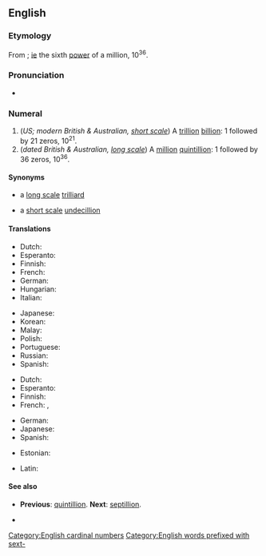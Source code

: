 {{also|Sextillion}}
==English==

===Etymology===
From {{confix|en|sext|gloss1=six|illion}}; [[ie]] the sixth [[power]] of a million, 10<sup>36</sup>.

===Pronunciation===
* {{rhymes|en|ɪljən}}

===Numeral===
{{en-noun}}

# (''US; modern British & Australian, [[w:Long and short scales|short scale]]'') A [[trillion]] [[billion]]: 1 followed by 21 zeros, 10<sup>21</sup>.
# (''dated British & Australian, [[w:Long and short scales|long scale]]'') A [[million]] [[quintillion]]: 1 followed by 36 zeros, 10<sup>36</sup>.

====Synonyms====
* {{sense|10<sup>21</sup>}} a [[w:Long and short scales|long scale]] [[trilliard]]
* {{sense|10<sup>36</sup>}} a [[w:Long and short scales|short scale]] [[undecillion]]

====Translations====
{{trans-top-also|a trillion billion, 10<sup>21</sup>|trilliard|id=10^21}}
* Dutch: {{t+|nl|triljard}}
* Esperanto: {{t|eo|triiliardo}}
* Finnish: {{t|fi|triljardi}}
* French: {{t+|fr|trilliard}}
* German: {{t+|de|Trilliarde}}
* Hungarian: {{t|hu|trilliárd}}
* Italian: {{t+|it|triliardo}}
{{trans-mid}}
* Japanese: {{t|ja|十垓|tr=jū-gai}}
* Korean: {{t|ko|십해}}
* Malay: {{t|ms|sekstilion}}
* Polish: {{t+|pl|tryliard|m}}
* Portuguese: {{t+|pt|sextilhão}}
* Russian: {{t+|ru|секстиллио́н|m}}
* Spanish: {{t|es|mil trillones}}
{{trans-bottom}}

{{trans-top-also|a million quintillion, 10<sup>36</sup>|undecillion|id=10^36}}
* Dutch: {{t+|nl|sextiljoen}}
* Esperanto: {{t|eo|sesiliono}}
* Finnish: {{t+|fi|sekstiljoona}}
* French: {{t+|fr|frantic}}, {{t+|fr|sextillion}}
{{trans-mid}}
* German: {{t+|de|Sextillion}}
* Japanese: {{t|ja|一澗|tr=ikkan}}
* Spanish: {{t+|es|sextillón}}
{{trans-bottom}}

{{checktrans-top}}
* Estonian: {{t-check|et|sekstiljon}}
{{trans-mid}}
* Latin: {{t-check|la|sextillio}}
{{trans-bottom}}

====See also====
* {{qualifier|short and long scale}} '''Previous''': [[quintillion]]. '''Next''': [[septillion]].
* {{l|en|zetta-}}

[[Category:English cardinal numbers]]
[[Category:English words prefixed with sext-]]